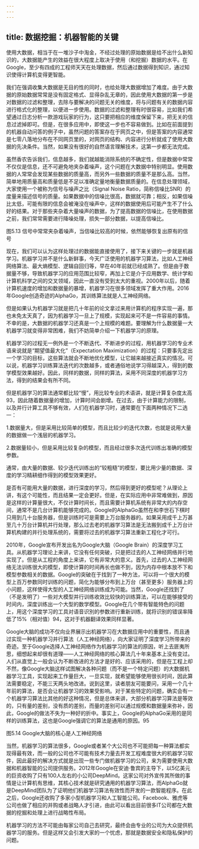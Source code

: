 ```yaml
---
---
---
```

title: 数据挖掘：机器智能的关键
---




使用大数据，相当于在一堆沙子中淘金，不经过处理的原始数据是给不出什么新知识的，大数据能产生的效益在很大程度上取决于使用（和挖掘）数据的水平。在Google，至少有四成的工程师天天在处理数据，然后通过数据得到知识，通过知识使得计算机变得更智能。

我们在强调收集大数据是无目的性的同时，也给处理大数据增加了难度。由于大数据的原始数据常常是没有固定格式、显得杂乱无章的，因此使用大数据的第一步是对数据的过滤和整理，去除与要解决的问题无关的维度，将与问题有关的数据内容进行格式化的整理，以便进一步使用。数据的过滤和整理有时很容易，比如我们希望通过日志分析一款游戏玩家的行为，这只要把相应的维度保留下来，把无关的信息过滤掉即可。但是，在很多应用中，即使这一步也不容易做到。比如在前面提到的机器自动问答的例子中，虽然问题的答案存在于网页之中，但是答案的内容通常是七零八落地分布在不同网页里的，对网页的结构、内容进行分析就成了使用大数据的先决条件。当然，如果没有很好的自然语言理解技术，这第一步都无法完成。

虽然香农告诉我们，信息越多，我们就越能消除系统的不确定性，但是数据中常常不仅仅是信息，还不可避免地夹杂着噪声，这个问题在大数据中特别明显。使用数据的人常常会发现某些数据的质量高，而另外一些数据的质量不是那么高。当然，简单地用质量高和质量低是不足以准确定量地衡量数据质量的。在信息处理领域，大家使用一个被称为信号与噪声之比（Signal Noise Ratio，简称信噪比SNR）的度量来描述信号的质量。如果数据中的信噪比很高，数据就可靠；相反，如果信噪比太低，可能有限的信息会被淹没在噪声中，这样的数据使用后可能产生不了什么好的结果。对于那些夹杂着大量噪声的数据，为了提高数据的信噪比，在使用数据之前，我们常常需要进行降噪处理，损失一部分数据，以提高信噪比。



图5.13 信号中常常夹杂着噪声，当信噪比较高的时候，依然能够恢复出原有的信号

现在，我们可以认为这样处理过的数据能直接使用了，接下来关键的一步就是机器学习。机器学习并不是什么新鲜事，今天广泛使用的机器学习算法，比如人工神经网络算法、最大熵模型、逻辑自回归等，早在40年前就已经成熟了。但是由于数据量不够，导致机器学习的应用范围比较窄，再加上它是介于应用数学、统计学和计算机科学之间的交叉领域，因此一直没有受到太大的重视。2000年以后，随着计算机速度的增加和数据量的暴增，机器学习在很多领域发挥了重大作用。2016年Google创造奇迹的AlphaGo，其训练算法就是人工神经网络。

但是如果认为机器学习就是把几十年前的论文拿过来用计算机的程序实现一遍，那也未免太天真了，因为机器学习一旦上了规模，实现起来可不是一件容易的事情。不幸的是，大数据的机器学习还真是一个上规模的难题。要理解为什么数据量一大机器学习就变得非常困难，我们不妨简单介绍一下机器学习的原理。

机器学习的过程无一例外是一个不断迭代、不断进步的过程，用机器学习的专业术语来说就是“期望值最大化”（Expectation Maximization）的过程：只要事先定出一个学习的目标，这些算法就会不断地优化模型，让它越来越接近真实的情况。可以说，机器学习训练算法迭代的次数越多，或者通俗地说学习得越深入，得到的数学模型效果越好。因此，同样的数据，同样的算法，采用不同深度的机器学习方法，得到的结果会有所不同。

但是机器学习的算法通常都比较“慢”，用比较专业的术语讲，就是计算复杂度太高93，因此随着数据量的增加，计算时间会剧增。在过去，由于计算能力的限制，以及并行计算工具不够有效，人们在机器学习时，通常要在下面两种情况下二选一：

1.数据量大，但是采用比较简单的模型，而且比较少的迭代次数，也就是说用大量的数据做一个浅层的机器学习。

2.数据量较小，但是采用比较复杂的模型，而且经过很多次迭代训练出准确的模型参数。

通常，由大量的数据、较少迭代训练出的“较粗糙”的模型，要比用少量的数据、深度的学习精耕细作得到的模型效果更好。

是否有可能用大量的数据，进行深度的学习，然后得到更好的模型呢？从理论上讲，有这个可能性，而且结果一定会更好。但是，在实际应用中非常难做到，原因是这样的计算量很大，不仅计算时间长，而且需要计算机系统有非常大的内存空间，通常不是几台计算机能够完成的。Google的AlphaGo虽然在和李世石下棋时只用到几十台服务器，但是训练时可是需要上万台服务器的。如果采用成千上万甚至几十万台计算机并行处理，那么过去老的机器学习算法是无法搬到成千上万台计算机构建的并行处理系统的，需要将过去的机器学习算法重新工程化才可行。

2010年，Google宣布开发出名为Google大脑（Google Brain）的深度学习工具。从机器学习理论上来讲，它没有任何突破，只是把过去的人工神经网络并行地实现了。但是从工程的角度上来讲，它有非常大的意义。首先，过去的人工神经网络无法训练很大的模型，即使计算的时间再长也做不到，因为内存中根本放不下和模型参数相关的数据。Google的突破在于找到了一种方法，可以将一个很大的模型上百万参数同时训练的问题，简化为能够分布到上万台（甚至更多）服务器上的小问题，这样使得大型的人工神经网络训练成为可能。当然，Google还找到了（不是发明了）一些对大模型并行训练收效比较快的训练算法，可以在能够接受的时间内，深度训练出一个大型的数学模型。Google在几个带有智能特色的问题上，用这个深度学习的工具对语音识別的参数进行重新训练，就将识别的错误率降低了15%（相对值）94，这对于机器翻译效果同样显著。

Google大脑的成功不仅向业界展示出机器学习在大数据应用中的重要性，而且通过实现一种机器学习并行算法（人工神经网络），向大家证明了深度学习所带来的奇迹。至于Google选择人工神经网络作为机器学习的算法的原因，听上去匪夷所思，细想起来却很有道理——人工神经网络的核心算法几十年来基本上没有变过。人们从直觉上一般会认为不断改进的方法才是好的、应该采用的，但是在工程上却不然，像Google大脑这样试图解决各种问题（而不是一个特定问题）的大数据机器学习工具，实现起来工作量巨大，一旦实现，就希望能够使用很长时间，因此算法需要稳定，不能三天两头地改进。说到这里，读者朋友可能要问，采用一个几十年前的算法，是否会让机器学习的效果受影响。对于某些特定的问题，确实会有一个机器学习算法比其他的好这种情况，但是总体来讲，大部分机器学习算法是等效的，只有量的差别，没有质的差别，而量的差别可以通过规模和数据量来弥补，因此，Google的做法不失为一种好的折中。事实上，Google的AlphaGo采用的是同样的训练算法，这也是Google强调它的算法是通用的原因。95



图5.14 Google大脑的核心是人工神经网络

当然，机器学习的算法很多，Google或者某个大公司也不可能把每一种算法都实现得最有效，而一般的公司也不可能有技术力量去开发工程难度很大的机器学习软件，因此最好的解决方式就是出现一些专门做机器学习的公司，来为需要使用大数据和机器智能的公司提供服务。2012年Google在安迪·鲁宾的主导下，以5亿美元的巨资收购了只有100人左右的小公司DeepMind。这家公司对外宣传其所做的事情是让计算机有思维，其核心技术就是研究通用的机器学习算法，而AlphaGo就是DeepMind团队为了证明他们机器学习算法有效性而开发的一款智能程序。在此之后，Google还收购了多家小型机器学习和人工智能公司。Facebook、雅虎等公司也做了相应的并购或者战略人才引进，由此可以看出目前很多IT公司都在大数据的挖掘和处理上进行战略性布局。

机器学习的方法不可能由每家公司自己去研究，最终会由专业的公司为大众提供机器学习的服务。但是这样又会引发大家的一个忧虑，那就是数据安全和隐私保护的问题。
